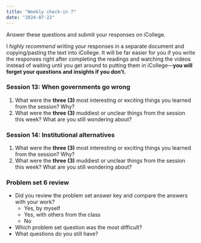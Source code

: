 ```yaml
---
title: "Weekly check-in 7"
date: "2024-07-22"
---
```


Answer these questions and submit your responses on iCollege.

I *highly recommend* writing your responses in a separate document and copying/pasting the text into iCollege. It will be far easier for you if you write the responses right after completing the readings and watching the videos instead of waiting until you get around to putting them in iCollege—**you will forget your questions and insights if you don't.**

### Session 13: When governments go wrong

1. What were the **three (3)** most interesting or exciting things you learned from the session? Why?
2. What were the **three (3)** muddiest or unclear things from the session this week? What are you still wondering about?  

### Session 14: Institutional alternatives

1. What were the **three (3)** most interesting or exciting things you learned from the session? Why?
2. What were the **three (3)** muddiest or unclear things from the session this week? What are you still wondering about?  

### Problem set 6 review

- Did you review the problem set answer key and compare the answers with your work?
    - Yes, by myself
    - Yes, with others from the class
    - No
- Which problem set question was the most difficult?
- What questions do you still have?
